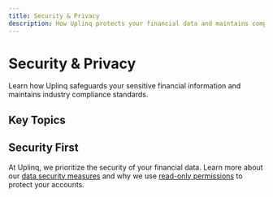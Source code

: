 ```yaml
---
title: Security & Privacy
description: How Uplinq protects your financial data and maintains compliance
---
```


# Security & Privacy

Learn how Uplinq safeguards your sensitive financial information and maintains industry compliance standards.

## Key Topics

<Cards>
  <Card title="Data Security at Uplinq" href="/docs/security-privacy/data-security" />
  <Card title="Understanding Read-Only Permissions" href="/docs/security-privacy/read-only-permissions" />
  <Card title="Privacy Policy Overview" href="/docs/security-privacy/privacy-policy" />
  <Card title="Compliance Certifications" href="/docs/security-privacy/compliance" />
</Cards>

## Security First

At Uplinq, we prioritize the security of your financial data. Learn more about our [data security measures](/docs/security-privacy/data-security) and why we use [read-only permissions](/docs/security-privacy/read-only-permissions) to protect your accounts.